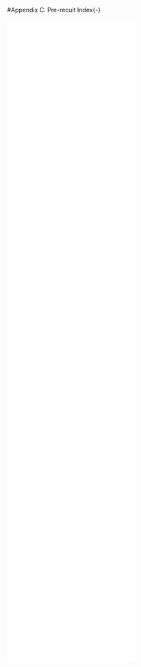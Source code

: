 <!-- ====================================================================== -->
<!-- **********APPENDICES******************* -->
<!-- ====================================================================== -->

\FloatBarrier

#Appendix C. Pre-recuit Index{-}
\label{sec:AppendixC}

![AppendixC_page1](appendixC_files/Pre-recruit_Index_Field_Appendix_page1.pdf)
![AppendixC_page2](appendixC_files/Pre-recruit_Index_Field_Appendix_page2.pdf)
![AppendixC_page3](appendixC_files/Pre-recruit_Index_Field_Appendix_page3.pdf)
![AppendixC_page4](appendixC_files/Pre-recruit_Index_Field_Appendix_page4.pdf)
![AppendixC_page5](appendixC_files/Pre-recruit_Index_Field_Appendix_page5.pdf)
![AppendixC_page6](appendixC_files/Pre-recruit_Index_Field_Appendix_page6.pdf)
![AppendixC_page7](appendixC_files/Pre-recruit_Index_Field_Appendix_page7.pdf)
![AppendixC_page8](appendixC_files/Pre-recruit_Index_Field_Appendix_page8.pdf)
![AppendixC_page9](appendixC_files/Pre-recruit_Index_Field_Appendix_page9.pdf)
![AppendixC_page10](appendixC_files/Pre-recruit_Index_Field_Appendix_page10.pdf)

\FloatBarrier